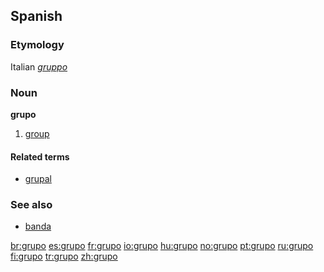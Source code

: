 ==Spanish==

===Etymology===
Italian ''[[gruppo]]''

===Noun===
'''grupo''' {{m}}
#[[group]]

====Related terms====
*[[grupal]] {{pos_a}}

===See also===
*[[banda]] {{f}}

[[br:grupo]]
[[es:grupo]]
[[fr:grupo]]
[[io:grupo]]
[[hu:grupo]]
[[no:grupo]]
[[pt:grupo]]
[[ru:grupo]]
[[fi:grupo]]
[[tr:grupo]]
[[zh:grupo]]
